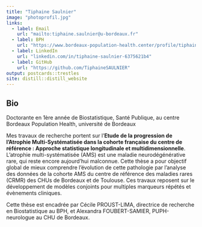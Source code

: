 ```yaml
---
title: "Tiphaine Saulnier"
image: "photoprofil.jpg"
links:
  - label: Email
    url: "mailto:tiphaine.saulnier@u-bordeaux.fr"
  - label: BPH
    url: "https://www.bordeaux-population-health.center/profile/tiphaine-saulnier/"
  - label: LinkedIn
    url: "linkedin.com/in/tiphaine-saulnier-6375621b4"
  - label: GitHub
    url: "https://github.com/TiphaineSAULNIER"
output: postcards::trestles
site: distill::distill_website  
---
```

 
## Bio

Doctorante en 1ère année de Biostatistique, Santé Publique, 
au centre Bordeaux Population Health, université de Bordeaux

Mes travaux de recherche portent sur l’**Etude de la progression de l’Atrophie Multi-Systématisée dans la cohorte française du centre de référence : Approche statistique longitudinale et multidimensionnelle**. L’atrophie multi-systématisée (AMS) est une maladie neurodégénérative rare, qui reste encore aujourd’hui malconnue. Cette thèse a pour objectif global de mieux comprendre l’évolution de cette pathologie par l’analyse des données de la cohorte AMS du centre de référence des maladies rares (CRMR) des CHUs de Bordeaux et de Toulouse. Ces travaux reposent sur le développement de modèles conjoints pour multiples marqueurs répétés et évènements cliniques.

Cette thèse est encadrée par Cécile PROUST-LIMA, directrice de recherche en Biostatistique au BPH, et Alexandra FOUBERT-SAMIER, PUPH-neurologue au CHU de Bordeaux.

